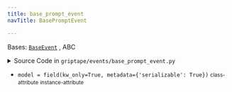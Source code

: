 ```yaml
---
title: base_prompt_event
navTitle: BasePromptEvent

---
```


<span id="griptape.events.base_prompt_event.BasePromptEvent"></span>

Bases:
 [`BaseEvent`](base_event.mdx#griptape.events.base_event.BaseEvent "BaseEvent (griptape.events.base_event.BaseEvent)")
, <span title="abc.ABC">ABC</span>

<details><summary>Source Code in <code>griptape&#47;events&#47;base_prompt_event.py</code></summary>

```python
@define
class BasePromptEvent(BaseEvent, ABC):
    model: str = field(kw_only=True, metadata={"serializable": True})
```

</details>

-   `model = field(kw_only=True, metadata={'serializable': True})` <small>class-attribute</small> <small>instance-attribute</small>  <span id="griptape.events.base_prompt_event.BasePromptEvent.model"></span> 
